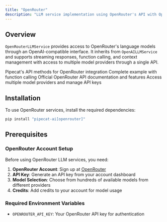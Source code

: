 ```yaml
---
title: "OpenRouter"
description: "LLM service implementation using OpenRouter's API with OpenAI-compatible interface"
---
```


## Overview

`OpenRouterLLMService` provides access to OpenRouter's language models through an OpenAI-compatible interface. It inherits from `OpenAILLMService` and supports streaming responses, function calling, and context management with access to multiple model providers through a single API.

<CardGroup cols={2}>
  <Card
    title="OpenRouter LLM API Reference"
    icon="code"
    href="https://reference-server.pipecat.ai/en/latest/api/pipecat.services.openrouter.llm.html"
  >
    Pipecat's API methods for OpenRouter integration
  </Card>
  <Card
    title="Example Implementation"
    icon="play"
    href="https://github.com/pipecat-ai/pipecat/blob/main/examples/foundational/14m-function-calling-openrouter.py"
  >
    Complete example with function calling
  </Card>
  <Card
    title="OpenRouter Documentation"
    icon="book"
    href="https://openrouter.ai/docs/api-reference/chat-completion"
  >
    Official OpenRouter API documentation and features
  </Card>
  <Card
    title="OpenRouter Platform"
    icon="microphone"
    href="https://openrouter.ai/"
  >
    Access multiple model providers and manage API keys
  </Card>
</CardGroup>

## Installation

To use OpenRouter services, install the required dependencies:

```bash
pip install "pipecat-ai[openrouter]"
```

## Prerequisites

### OpenRouter Account Setup

Before using OpenRouter LLM services, you need:

1. **OpenRouter Account**: Sign up at [OpenRouter](https://openrouter.ai/)
2. **API Key**: Generate an API key from your account dashboard
3. **Model Selection**: Choose from hundreds of available models from different providers
4. **Credits**: Add credits to your account for model usage

### Required Environment Variables

- `OPENROUTER_API_KEY`: Your OpenRouter API key for authentication
